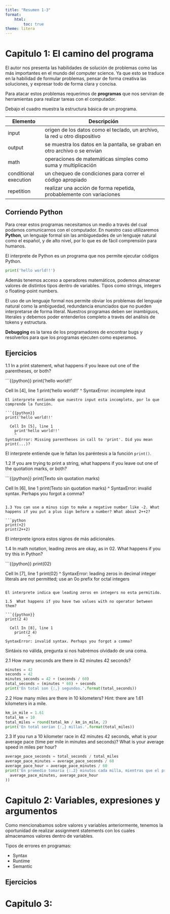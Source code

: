 ```yaml
---
title: "Resumen 1-3"
format:
    html:
        toc: true
theme: litera
---
```



# Capitulo 1: El camino del programa

El autor nos presenta las habilidades de solución de problemas como las más importantes en el mundo del computer science. Ya que esto se traduce en la habilidad de formular problemas, pensar de forma creativa las soluciones, y expresar todo de forma clara y concisa.

Para atacar estos problemas requerimos de **programas** que nos serviran de herramientas para realizar tareas con el computador.

Debajo el cuadro muestra la estructura básica de un programa.

| Elemento              | Descripción                                                                |
|-----------------------|----------------------------------------------------------------------------|
| input                 | origen de los datos como el teclado, un archivo, la red u otro dispositivo |
| output                | se muestra los datos en la pantalla, se graban en otro archivo o se envían |
| math                  | operaciones de matemáticas simples como suma y multiplicación              |
| conditional execution | un chequeo de condiciones para correr el código apropiado                  |
| repetition            | realizar una acción de forma repetida, probablemente con variaciones       |

## Corriendo Python

Para crear estos programas necesitamos un medio a través del cual podamos comunicarnos con el computador. En nuestro caso utilizaremos **Python**, un lenguaje formal sin las ambiguedades de un lenguaje natural como el español, y de alto nivel, por lo que es de fácil comprensión para humanos.

El interprete de Python es un programa que nos permite ejecutar códigos Python.

```python
print('hello world!!')
```

Además tenemos acceso a operadores matemáticos, podemos almacenar valores de distintos tipos dentro de variables. Tipos como strings, integers o floating-point numbers.

El uso de un lenguaje formal nos permite obviar los problemas del lenguaje natural como la ambiguedad, redundancia enunciados que no pueden interpretarse de forma literal. Nuestros programas deben ser inambiguos, literales y debemos poder entenderlos completo a través del análisis de tokens y estructura.

**Debugging** es la tarea de los programadores de encontrar bugs y resolverlos para que los programas ejecuten como esperamos.

## Ejercicios

1.1 In a print statement, what happens if you leave out one of the parentheses, or both?


```{{python}}
print('hello world!!'

  Cell In [4], line 1
    print('hello world!!'
                         ^
SyntaxError: incomplete input
```
El interprete entiende que nuestro input esta incompleto, por lo que comprende la función.

```{{python}}
print('hello world!!'

  Cell In [5], line 1
    print'hello world!!'
    ^
SyntaxError: Missing parentheses in call to 'print'. Did you mean print(...)?
```
El interprete entiende que le faltan los paréntesis a la función `print()`.

1.2 If you are trying to print a string, what happens if you leave out one of the quotation marks, or both?

```{{python}}
print(Texto sin quotation marks)

  Cell In [6], line 1
    print(Texto sin quotation marks)
          ^
SyntaxError: invalid syntax. Perhaps you forgot a comma?
```

1.3 You can use a minus sign to make a negative number like -2. What happens if you put a plus sign before a number? What about 2++2?

```python
print(+2)
print(2++2)
```

El interprete ignora estos signos de más adicionales.

1.4 In math notation, leading zeros are okay, as in 02. What happens if you try this in Python?

```{{python}}
print(02)

  Cell In [7], line 1
    print(02)
          ^
SyntaxError: leading zeros in decimal integer literals are not permitted; use an 0o prefix for octal integers
```

El interprete indica que leading zeros en integers no esta permitido.

1.5  What happens if you have two values with no operator between them?

```{{python}}
print(2 4)

  Cell In [8], line 1
    print(2 4)
          ^
SyntaxError: invalid syntax. Perhaps you forgot a comma?
```

Sintáxis no válida, pregunta si nos habrémos olvidado de una coma.

2.1 How many seconds are there in 42 minutes 42 seconds?

```python
minutes = 42
seconds = 42
minutes_seconds = 42 + (seconds / 60)
total_seconds = (minutes * 60) + seconds
print('En total son {:,} segundos.'.format(total_seconds))
```

2.2 How many miles are there in 10 kilometers? Hint: there are 1.61 kilometers in a mile.

```python
km_in_mile = 1.61
total_km = 10
total_miles = round(total_km / km_in_mile, 2)
print('En total serían {:,} millas.'.format(total_miles))
```

2.3 If you run a 10 kilometer race in 42 minutes 42 seconds, what is your average pace (time per mile in minutes and seconds)? What is your average speed in miles per hour?

```python
average_pace_seconds = total_seconds / total_miles
average_pace_minutes = average_pace_seconds / 60
average_pace_hour = average_pace_minutes / 60
print('En promedio tomaría {:.2} minutos cada milla, mientras que el promedio por hora es de {:.2} para cada milla.'.format(
  average_pace_minutes, average_pace_hour
))
```


# Capitulo 2: Variables, expresiones y argumentos


Como mencionabamos sobre valores y variables anteriormente, tenemos la oportunidad de realizar assignment statements con los cuales almacenamos valores dentro de variables.

Tipos de errores en programas:

- Syntax
- Runtime
- Semantic

## Ejercicios

# Capitulo 3:


